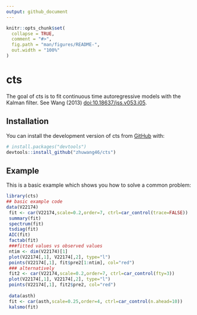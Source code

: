 ```yaml
---
output: github_document
---
```


<!-- README.md is generated from README.Rmd. Please edit that file -->

```r
knitr::opts_chunk$set(
  collapse = TRUE,
  comment = "#>",
  fig.path = "man/figures/README-",
  out.width = "100%"
)
```

# cts

<!-- badges: start -->
<!-- badges: end -->

The goal of cts is to fit continuous time autoregressive models with the        Kalman filter. See Wang (2013) <doi:10.18637/jss.v053.i05>.

## Installation

You can install the development version of cts from [GitHub](https://github.com/) with:

``` r
# install.packages("devtools")
devtools::install_github("zhuwang46/cts")
```
## Example

This is a basic example which shows you how to solve a common problem:

```r
library(cts)
## basic example code
data(V22174)
 fit <- car(V22174,scale=0.2,order=7, ctrl=car_control(trace=FALSE))
 summary(fit)
 spectrum(fit)
 tsdiag(fit)
 AIC(fit)
 factab(fit)
 ###fitted values vs observed values
 ntim <- dim(V22174)[1]
 plot(V22174[,1], V22174[,2], type="l")
 points(V22174[,1], fit$pre2[1:ntim], col="red")
 ### alternatively
 fit2 <- car(V22174,scale=0.2,order=7, ctrl=car_control(fty=3))
 plot(V22174[,1], V22174[,2], type="l")
 points(V22174[,1], fit2$pre2, col="red")
 
 data(asth)
 fit <- car(asth,scale=0.25,order=4, ctrl=car_control(n.ahead=10))
 kalsmo(fit)

```
